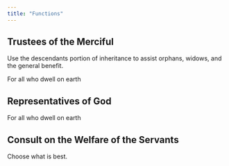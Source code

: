 ```yaml
---
title: "Functions"
---
```


## Trustees of the Merciful

Use the descendants portion of inheritance to assist orphans, widows, and the general benefit.

For all who dwell on earth

## Representatives of God

For all who dwell on earth

## Consult on the Welfare of the Servants

Choose what is best.
